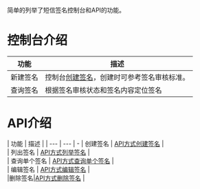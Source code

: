 
简单的列举了短信签名控制台和API的功能。
# **控制台介绍**
| 功能 | 描述 | 
| --- | --- | 
| 新建签名 | 控制台[创建签名](https://portal.qiniu.com/sms/signature)，创建时可参考签名审核标准。 |
| 查询签名 | 根据签名审核状态和签名内容定位签名 | 

# **API介绍**

| 功能 | 描述 |
| --- | --- | -
| 创建签名 | [API方式创建签名](https://developer.qiniu.io/sms/api/5844/sms-api-create-signature) |  
| 列出签名 | [API方式列举签名](https://developer.qiniu.io/sms/api/5889/sms-api-query-signature) |  
| 查询单个签名 | [API方式查询单个签名](https://developer.qiniu.io/sms/api/5970/query-a-single-signature) |  
| 编辑签名 | [API方式编辑签名](https://developer.qiniu.io/sms/api/5890/sms-api-edit-signature) |  
|删除签名|[API方式删除签名](https://developer.qiniu.io/sms/api/5891/sms-api-delete-signature) | 
